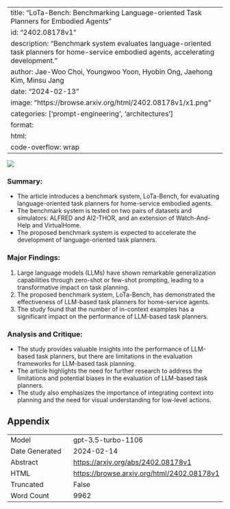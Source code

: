 
---
title: "LoTa-Bench: Benchmarking Language-oriented Task Planners for Embodied Agents"
id: "2402.08178v1"
description: "Benchmark system evaluates language-oriented task planners for home-service embodied agents, accelerating development."
author: Jae-Woo Choi, Youngwoo Yoon, Hyobin Ong, Jaehong Kim, Minsu Jang
date: "2024-02-13"
image: "https://browse.arxiv.org/html/2402.08178v1/x1.png"
categories: ['prompt-engineering', 'architectures']
format:
  html:
    code-overflow: wrap
---

![](https://browse.arxiv.org/html/2402.08178v1/x1.png)

### Summary:
- The article introduces a benchmark system, LoTa-Bench, for evaluating language-oriented task planners for home-service embodied agents.
- The benchmark system is tested on two pairs of datasets and simulators: ALFRED and AI2-THOR, and an extension of Watch-And-Help and VirtualHome.
- The proposed benchmark system is expected to accelerate the development of language-oriented task planners.

### Major Findings:
1. Large language models (LLMs) have shown remarkable generalization capabilities through zero-shot or few-shot prompting, leading to a transformative impact on task planning.
2. The proposed benchmark system, LoTa-Bench, has demonstrated the effectiveness of LLM-based task planners for home-service agents.
3. The study found that the number of in-context examples has a significant impact on the performance of LLM-based task planners.

### Analysis and Critique:
- The study provides valuable insights into the performance of LLM-based task planners, but there are limitations in the evaluation frameworks for LLM-based task planning.
- The article highlights the need for further research to address the limitations and potential biases in the evaluation of LLM-based task planners.
- The study also emphasizes the importance of integrating context into planning and the need for visual understanding for low-level actions.

## Appendix

|          |          |
|----------|----------|
| Model     | gpt-3.5-turbo-1106       |
| Date Generated     | 2024-02-14       |
| Abstract | [https://arxiv.org/abs/2402.08178v1](https://arxiv.org/abs/2402.08178v1)        |
| HTML     | [https://browse.arxiv.org/html/2402.08178v1](https://browse.arxiv.org/html/2402.08178v1)       |
| Truncated       | False       |
| Word Count       | 9962       |